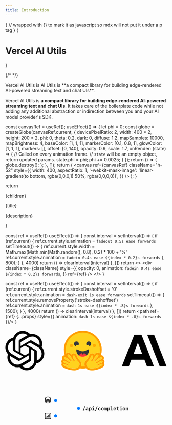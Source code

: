 ```yaml
---
title: Introduction
---
```



{
// wrapped with {} to mark it as javascript so mdx will not put it under a p tag
}
{<h1 className="text-5xl tracking-tighter font-extrabold nx-tracking-tight nx-text-slate-900 dark:nx-text-slate-100 md:text-5xl mt-2 main-title">Vercel AI Utils</h1>}

{/* <Bleed><Features/></Bleed> */}

<div className="text-slate-600 text-xl mt-4 mb-8">
  Vercel AI Utils is AI Utils is **a compact library for building edge-rendered
  AI-powered streaming text and chat UIs**.
</div>

Vercel AI Utils is **a compact library for building edge-rendered AI-powered streaming text and chat UIs**. It takes care of the boilerplate code while not adding any additional abstraction or indirection between you and your AI model provider's SDK.

  const canvasRef = useRef();
  useEffect(() => {
    let phi = 0;
    const globe = createGlobe(canvasRef.current, {
      devicePixelRatio: 2,
      width: 400 * 2,
      height: 200 * 2,
      phi: 0,
      theta: 0.2,
      dark: 0,
      diffuse: 1.2,
      mapSamples: 10000,
      mapBrightness: 4,
      baseColor: [1, 1, 1],
      markerColor: [0.1, 0.8, 1],
      glowColor: [1, 1, 1],
      markers: [],
      offset: [0, 140],
      opacity: 0.9,
      scale: 1.7,
      onRender: (state) => {
        // Called on every animation frame.
        // `state` will be an empty object, return updated params.
        state.phi = phi;
        phi += 0.0025;
      }
    });
    return () => {
      globe.destroy();
    };
  }, []);
  return (
    <canvas
      ref={canvasRef}
      className="h-52"
      style={{
        width: 400,
        aspectRatio: 1,
        '-webkit-mask-image': 'linear-gradient(to bottom, rgba(0,0,0,1) 50%, rgba(0,0,0,0))',
      }}
    />
  );
}


  return <div className="rounded-lg border border-slate-200 hover:border-slate-300 transition-colors">
    <div className="flex items-center justify-center overflow-hidden">{children}</div>
    <p className="mt-2 text-lg px-6 font-semibold tracking-tight">{title}</p>
    <p className="mt-1 px-6 mb-6 text-slate-500">{description}</p>
  </div>
}

  const ref = useRef()
  useEffect(() => {
    const interval = setInterval(() => {
      if (ref.current) {
        ref.current.style.animation = `fadeout 0.5s ease forwards`
        setTimeout(() => {
          ref.current.style.width = Math.max(Math.min(Math.random(), 0.8), 0.2) * 100 + '%'
          ref.current.style.animation = `fadein 0.4s ease ${index * 0.2}s forwards`
        }, 800);
      }
    }, 4000)
    return () => clearInterval(interval)
  }, [])
  return <>
    <div className={className} style={{
      opacity: 0,
      animation: `fadein 0.4s ease ${index * 0.2}s forwards`,
    }} ref={ref} />
  </>
}

  const ref = useRef()
  useEffect(() => {
    const interval = setInterval(() => {
      if (ref.current) {
        ref.current.style.strokeDashoffset = '0'
        ref.current.style.animation = `dash-exit 1s ease forwards`
        setTimeout(() => {
          ref.current.style.removeProperty('stroke-dashoffset')
          ref.current.style.animation = `dash 1s ease ${index * .8}s forwards`
        }, 1500);
      }
    }, 4000)
    return () => clearInterval(interval)
  }, [])
  return <path ref={ref} {...props} style={{
    animation: `dash 1s ease ${index * .8}s forwards`
  }}/>
}

<div className="grid lg:grid-cols-2 grid-cols-1 gap-4 mt-8">
  <Card title="Edge-ready" description="Compatible with Vercel’s Edge Network, enabling AI-powered apps that are fast and scalable.">
    <Globe/>
  </Card>
  <Card title="Built-in Adapters" description="First-class support for native OpenAI, Anthropic, and HuggingFace Inference JavaScript SDKs.">
    <div className="h-52 px-4 flex items-center">
      <svg
        xmlns="http://www.w3.org/2000/svg"
        xmlnsXlink="http://www.w3.org/1999/xlink"
        fill="none"
        height={80}
        className="invert-on-dark max-w-full"
        viewBox="0 0 2430 647"
      >
        <defs>
          <path
            id="reuse-0"
            stroke="#7B7B7B"
            strokeWidth="2"
            d="M0-1h591.9"
          ></path>
        </defs>
        <path
          fill="#000"
          d="M547.5 270a148 148 0 00-12.8-121.5 149.7 149.7 0 00-161-71.7 150.1 150.1 0 00-254.4 53.7 148.1 148.1 0 00-99 71.8 149.6 149.6 0 0018.4 175.6 148 148 0 0012.6 121.6 149.8 149.8 0 00161.3 71.7A148.1 148.1 0 00324.2 621 150 150 0 00467 516.9a148.3 148.3 0 0099-71.8 149.9 149.9 0 00-18.6-175zM324.2 582.2c-26 0-51.2-9-71.2-25.7l3.5-2L374.8 486a19.7 19.7 0 009.7-16.9V302.5l50 29a1.8 1.8 0 011 1.2V471a111.5 111.5 0 01-111.4 111zM85 480.1c-13.1-22.6-17.8-49-13.3-74.7l3.5 2.1 118.4 68.3a19 19 0 0019.4 0l144.6-83.4v57.8a2 2 0 01-.8 1.5l-119.8 69A111.4 111.4 0 0185 480zM53.9 222.3a111 111 0 0158.6-48.8V314a19 19 0 009.6 16.7l143.9 83-50 29a1.9 1.9 0 01-1.8 0l-119.5-69a111.5 111.5 0 01-40.8-152v.6zm410.8 95.4L320.3 234l50-28.8a1.9 1.9 0 011.7 0l119.5 69A111.3 111.3 0 01474.8 475V334.4a19.5 19.5 0 00-10-16.6zm49.8-74.8l-3.5-2-118.2-69a19.2 19.2 0 00-19.4 0l-144.5 83.4v-57.7a1.6 1.6 0 01.7-1.5l119.5-69a111.4 111.4 0 01165.4 115.4v.4zm-313 102.4l-50-28.8a2 2 0 01-.9-1.5V177.3A111.3 111.3 0 01333.2 92l-3.5 2-118.3 68a19.7 19.7 0 00-9.7 16.9l-.1 166.4zm27.2-58.6l64.5-37.1 64.5 37.1V361l-64.3 37.2-64.5-37.2-.2-74.2z"
        ></path>
        <use
          strokeWidth="2"
          transform="matrix(-.3 1 -1 -.2 789 51)"
          xlinkHref="#reuse-0"
        ></use>
        <path
          fill="#fff"
          d="M1516.2 475.7a58.6 58.6 0 00-8.8-19.3 64.3 64.3 0 00-15.6-62.6c-6.2-7-14-12.4-22.6-15.9a306.5 306.5 0 00-140.4-333.2 307.8 307.8 0 00-459.4 334c-8 3.4-15.2 8.6-21 15.1a64.3 64.3 0 00-15.6 62.6c-3.8 6-6.7 12.4-8.4 19.3a63.8 63.8 0 002.3 41.6 60.9 60.9 0 003.4 47.4 74.1 74.1 0 0022 27c13 9.6 27 17.5 42 23.4a583 583 0 0055.4 19.6c29.1 7.4 56.5 12.2 84.6 12.2 40 .3 74.1-8.8 98.8-32.8 24.7 3 49.7 3 74.4 0 24.7 23.6 59.2 33.4 99.1 32.8 28.1 0 55.5-4.8 84.6-12.2 10.8-3 35.5-11.2 55.5-19.6 16.9-7.1 30.8-15 42-23.7 9.3-7 16.9-16 22.3-26.4a60.8 60.8 0 003.3-47.7c4.8-12.2 6.1-26 2-41.6zm-28.5 40.6c5.8 10.5 6.1 22.7 1 33.8-7.7 17.3-26.3 30.8-62.9 45.3-22.6 8.8-43.3 14.6-43.6 15-26.3 7.1-53.3 11-80.5 11.4-39 0-68-10.5-86.3-31.8a289.2 289.2 0 01-94 .4c-18.3 21-47.4 31.4-85.6 31.4-23.7 0-50.7-3.7-80.8-11.5 0 0-21-6-43.7-14.9-36.5-14.5-55.1-28-62.6-45a38.6 38.6 0 012.7-37.2 43.3 43.3 0 01-6-34.8 38.6 38.6 0 0113.5-21 33.9 33.9 0 01-6.1-16.2 42.6 42.6 0 0111.8-35.2 38 38 0 0129.1-12.5 285.5 285.5 0 11546 0h4c11.6 0 21.7 4.4 29.2 12.5a42.7 42.7 0 015.7 51.4 44.4 44.4 0 0113.6 21 43.4 43.4 0 01-6.1 34.8l1.7 3z"
        ></path>
        <path
          fill="#FF9D00"
          d="M1486 513.2a43.3 43.3 0 005.8-34.8 41.5 41.5 0 00-13.2-21 42.6 42.6 0 00-5.4-51.7 38.8 38.8 0 00-33.2-11.9 285.4 285.4 0 00-401.5-338.5 285.5 285.5 0 00-144.4 338.5c-11.5 0-22 4-29.1 12.2a42.6 42.6 0 00-6.1 51.4 39.2 39.2 0 00-13.2 21 43.3 43.3 0 006 34.8 39.2 39.2 0 00-2.6 37.3c7.4 16.9 26 30.4 62.6 45 22.6 8.7 43.6 14.5 44 14.8 26.2 7.2 53.2 11 80.5 11.5 38.5 0 67.3-10.1 85.5-31.4 31.2 5 63 4.9 94-.4 18.3 21.3 47.4 31.8 86.3 31.8 42.7-.6 85-9.5 124.2-26.4 36.5-14.5 55.1-28 62.9-45a38.5 38.5 0 00-2.7-37.2h-.3zM1108 558l-5.1 8.1a52.9 52.9 0 01-18.3 16.3 104.5 104.5 0 01-49 10.1c-28.5 0-57.2-6.8-73.4-10.8-.7 0-99.2-28.1-86.6-51.8 2-3.7 5.4-5.4 9.8-5.4 17.6 0 49.4 26 63.2 26 3 0 5.1-1.3 6.1-4.3 5.8-21-89-29.8-81.2-60.3 1.7-5.4 5.4-7.4 10.9-7.4 23.3 0 75 40.6 86.2 40.6.7 0 1.4 0 1.7-.7 5-8.8 2.4-14.9-32.8-36.2l-3.4-2c-37.9-23.7-65-37.2-49.7-54.1 1.7-2 4.4-2.7 7.4-2.7 3.4 0 7.8 1 12.5 3.3 24.2 12.4 46.5 28.1 66.3 46.7 0 0 15 15.6 23.7 15.6 2.4 0 4-.7 5.4-2.7 6.5-10.8-59.5-61-63.2-81.2-2.4-14.2 1.7-21.3 9.8-21.3 3.4 0 8.1 1.7 13.5 5 15.6 10.2 46 62 57.2 82.6a17.4 17.4 0 0015.6 9.5c11.5 0 20.3-11.2 1-25.7-28.8-21.7-18.6-56.9-4.8-59.2h1.7c12.5 0 18 21.6 18 21.6s16.2 40.6 44 68.7c25.3 25 29 46 14.1 71.7h-.6zm90.3 4.7h-1.7l-2.4.4-3.7.6h-5.8l-1.6.4h-2.4l-1.7.3h-28.4l-3.7-.7h-5.1l-3.4-.6c15.6-34.5 7.8-66.7-23.7-98.1-20.3-20.3-33.8-50.8-36.8-57.2-5.8-19.6-21-41.3-46-41.3a40.6 40.6 0 00-33.9 18 96.7 96.7 0 00-21.3-20.3 50.9 50.9 0 00-29-9.9c-12 0-22.7 5.1-30.2 14l-.7-1.4c-1.3-6.5-2.7-12.6-3.4-18.6l-.3-1.4-.7-4.4v-1.7l-.3-2V337l-1-7.4v-4.1l-.7-3.7v-13.6a256.4 256.4 0 01512.5 0v14.6c-.7 3.4-.7 7-1 10.8v1.7l-.3 1.4-.4 2.7v1.3l-.3 1.7-.4 1.7v2l-.6 1.7v1.7l-.4 1.7-.3 1.7c-.5 3-1 5.9-1.7 8.8l-.4 1.7-.3 1.7a40.4 40.4 0 00-27.4-10.9c-9.5 0-19.6 3.4-29.4 9.5a98.6 98.6 0 00-21 20.7 42 42 0 00-33.8-18c-25.4 0-40.6 21.7-46 41.3-3 6.8-17 37.2-37.2 57.5-31.2 31.1-39 63.3-23.7 97.4zm264.9-69c-.8 2.3-2 4.3-3.4 6.1l-.7.4-.7 1a69.8 69.8 0 01-19.6 12.1l-2.7 1-.7.4-3.7 1.7-2 .7-13.6 5.4-1.7.7-1.6.6-3.8 1.4-2 1-1.7.7h-.7l-1.7 1c-13.1 5.4-22.3 11.2-20.3 18.3.3 1 .8 1.9 1.4 2.7 2.4 2.3 6.8 2 11.8 0l2-.7h.7l3.8-2 1-.4 21-11.1 8.8-4.8a45.2 45.2 0 0118.6-5.4c2.7 0 4.7.3 6.7 1.7 1.4 1 2.6 2.2 3.4 3.7 2.4 5 0 10.2-4.7 14.9a86.6 86.6 0 01-21 13.9l-2 1c-25 12.5-58.9 22-58.9 22a382 382 0 01-35.8 7.8h-2.4c-3.4.6-6.8 1.2-10.2 1.6l-18.2 1.4h-9.2l-10.1-.3c-4.1-.4-8.2-1-12.2-1.7h-1l-3.7-1-2-.4h-.4l-1-.3-1.4-.4-1-.3-1-.3-1.3-.4-.7-.3-.7-.4-2-.6h-.7l-.3-.4-3-1.3h-.4l-1-.7-1.4-.7h-.7l-3.4-2-.3-.3-1-.7-.7-.7-.7-.3-.6-.4-1.4-1.3-1-.4-.7-1c-.3 0-.7 0-1-.7l-1.4-1.3-1-.7-.6-1-.7-.7-1-1a31.4 31.4 0 01-3.4-4.4l-.4-.7-2.7-4-.6-1.4-1-1.3v-.4l-.7-.6v-.4l-1-1.3v-.7l-.4-.7-.3-.7-2.4-4.4v-.6l-.7-1v-.7c-1.1-2.9-2-5.8-2.7-8.8v-.7l-.7-2.7v-4.7c-.3-14.6 6.8-28.5 22.7-44 27.8-28.1 44-68.7 44-68.7l1.3-4 2-5.1v-.4l2.1-3.3.7-.7c.7-1.2 1.5-2.3 2.4-3.4h.3a11.4 11.4 0 017-4.4h3.8c2.4 0 4.7 1.7 6.8 4 1.3 1.5 2.5 3 3.4 4.8l.3 1 1 2.4c1.6 4.3 2.3 9 2 13.5-.2 4.4-1 8.8-2.7 12.9l-.3 1.3c-.8 1.8-1.7 3.5-2.7 5l-1.7 2.8-.3.3a46 46 0 01-10.9 10.9l-5.7 5c-5 5.4-6.1 10.2-5 13.6a8.8 8.8 0 002 3.3v.4l.6.7h.3l1.8 1h.3l1.7 1h1.3v.3h1.7l.4.4h4.7c1.3-.3 2.5-.8 3.7-1.4h.7l1-.3c1.4-.7 2.6-1.7 3.7-2.7l.7-.7.7-.7 2.7-3.7 20.6-35.9 1-1.3 1-1.7 1.7-2.4.4-.7 5-8 1-1.4 6.5-8.8 1-1.7 6.8-8.8 1-1.4.7-.3.7-1 .6-.7.7-1 .7-.3 1.3-1.7.7-.7c1.7-1.7 3.4-3.4 5.8-4.7l.3-.4c.7 0 1-.7 1.4-1 8-4.4 14.8-4.7 18.5-1 2.4 2.4 3.4 6 3.4 11.5v4.4c0 .7-.1 1.3-.3 2v.7l-.7 1.3c0 .7-.3 1.7-1 2.4-1 2.5-2.4 5-4 7.1l-3.4 4.4v.7l-6.1 6.8-.7 1-2.7 2.7-.7.7-1.3 1.6-1.4 1.4-1.3 1.4-1.4 1.6-1.3 1.4-3 3c-13.6 14-28.2 28.1-33 37l-1 1.6c-.6 1.7-1 3-.6 4v1c.5.7 1 1.3 1.7 1.8 1 .6 2.4 1 3.4 1h2.7v-.4h.7c1.1-.3 2.3-.7 3.3-1.3l3.4-2 .4-.4h.6l.4-.7 1-.6 1.7-1 1-1 3.4-2.8.7-.6.3-.4 2.4-2v-.3c.6 0 .6-.4 1-.7v-.4h.3l.7-.6.3-.4 1-1 1-.7.4-.3v-.3l.7-.4.6-.7.4-.3 5.4-4.7 1-.7 1.4-1 1.3-1.4c1.7-1.3 3.8-3.4 6.1-4.7l1.4-1c5.9-4.6 11.8-9.2 17.9-13.6l1-1 2.7-1.7 1-.6 4.8-3.4 1-.4.7-.6 2.3-1.4 1-.3 1.7-1 1.4-1h.3l1.4-1 1.7-.8.6-.3.7-.3.7-.4c2.2-1.1 4.5-2.1 6.8-3l1.3-.3 1.4-.4.6-.3 1.4-.4c1.8-.4 3.6-.6 5.4-.6h2.7l.7.3c1.3.4 2.4 1.1 3.4 2l.3.4c1.4 1.3 2.7 3 3.4 4.7v.3l1 2a15 15 0 01-.7 6.8l-1 2.4-3.7 4.7-.3.4-1.4 1.7-.7.3-.6.7-.4.3a68 68 0 01-10.5 8.1c-4.4 3-8.9 5.9-13.5 8.5l-21.6 13.2-2 1.3-6.5 3.8-1 .6-1.7 1.4-3.7 2.4-1 .6c-.7 0-1 .7-1.7 1l-1.7 1-1 .7-.7.7-1 .4-3.8 3h-.6a84.8 84.8 0 00-4.8 4.4l-.7.3-.6.7-.4.4v.3l-1.6 1.3v.4l-1.4 1.7c-.7.7-1 1-1 1.7l-.4.6v.4h-.3v.3l-.7 1.7v2.7l.4.7v.7l.3.3v.3l.3.7.7 1v.4l.4.3.3.4.7.3c2 .7 6-1 11.5-4l1-.4 1.7-1 .6-.4c.7 0 1-.6 1.8-1l1-.6 24.3-14.3 2.4-1.3 1.7-1c4.2-2.5 8.5-4.8 12.8-7.1l1.7-1c3.2-1.6 6.3-3 9.5-4.4h1v-.4c6.1-2.3 11.5-3.7 16-3.7h3.6l2.4 1a8.9 8.9 0 014.4 5.4v1c.8 2.6.8 5.3 0 7.8h-.3z"
        ></path>
        <path
          fill="#FFD21E"
          fillRule="evenodd"
          d="M1423.1 310v-1.8a256.4 256.4 0 00-512.8 0v7.8l.3 1.7v6.1l.4 1.7v3l.3 1 .7 7.5v1.7l.3 2 .4 1.4v.3l.6 4.4v1.4l3.8 18.2v.7l.3 1.4.3-.4a38.8 38.8 0 0130.2-13.5c9.4 0 19.2 3 29 9.1a92 92 0 0121.4 20.7 42 42 0 0133.8-18c25 0 40.6 21.7 46 41.3 9 21.2 21.6 40.6 37.2 57.5 31.1 31.1 39 63.3 23.7 98.1h5l1.4.3h1.4l3.7.4h5.7l1.7.3h25l1.8-.3h3.7l1-.4h1.3l6.5-1h1.3c-15.2-34.5-7.4-66.3 23.7-97.4 20.3-20.3 34.2-50.7 37.2-57.5 5.4-19.6 20.6-41.3 46-41.3a40.6 40.6 0 0133.8 18 98.6 98.6 0 0121-20.7c10.2-6 19.6-9.4 29.5-9.4 10.1 0 20.3 3.7 27 10.8l.7-1.7v-1.7l.7-1.7.6-3.4.7-3.4V351l.4-1.7.3-1.7.3-1.7.4-3.4.3-2V339l.7-2.7v-4l1-8.2v-9.8l.3-.3v-4.4.3zm-320 256c20.3-29.8 19-52-8.8-79.8-28-28.1-44-68.7-44-68.7s-6-23.7-20.2-21.6c-13.6 2.3-23.7 37.5 5.4 59.2 28.7 21.6-5.8 36.5-17 16.2-11.1-20.3-41.6-72.7-57.5-82.5-15.5-10.2-26.7-4.4-23 16.2 2 10.1 19 27.4 35.2 44 16.3 16.2 31.1 31.8 28.1 37.2-6.8 10.8-29-12.9-29-12.9s-70.8-64.2-86-47.3c-14.2 15.2 7.8 28.4 41.3 48.7l8.8 5.4c38.5 23.3 41.6 29.4 36.1 38.2-2 3.4-14.8-4.4-30.7-13.9-27.1-16.2-62.6-37.8-67.7-18.6-4.4 16.6 21.7 26.8 45.7 35.9 19.6 7.8 37.9 14.9 35.2 24.4-2.7 10.1-17.6 1.6-33.9-7.5-18.6-10.1-38.9-21.3-45.3-8.8-12.5 23.7 86 51.8 86.6 51.8 31.8 8.4 112.6 25.7 140.7-15.6zm131 0c-20.4-29.8-19-52 9-79.8 27.8-28.1 44-68.7 44-68.7s6.1-23.7 20-21.6c13.5 2.3 23.7 37.5-5 59.2-29.2 21.6 5.7 36.5 16.9 16.2 11.1-20.3 41.2-72.7 57.1-82.5 15.6-10.2 27-4.4 23 16.2-1.7 10.1-19 27.4-34.8 44-16.3 16.2-31.5 31.8-28.1 37.2 6.4 10.8 28.8-12.9 28.8-12.9s70.7-64.2 85.9-47.3c14.2 15.2-7.5 28.4-41.3 48.7l-8.8 5.4c-38.5 23.3-41.6 29.4-36.2 38.2 2 3.4 15.2-4.4 30.8-14.2 27-16.2 63-37.2 67.7-18.3 4.7 16.6-21.7 26.8-45.4 35.9-20 7.8-37.9 14.9-35.5 24.4 3 9.8 18 1.6 34.2-7.5 18.6-10.1 38.5-21.3 45.3-8.8 12.2 23.7-86 51.4-87 51.8-31.7 8.4-112.6 25.7-140.7-15.6z"
          clipRule="evenodd"
        ></path>
        <path
          fill="#32343D"
          fillRule="evenodd"
          d="M1250 238.6c4 1.3 7 5.7 10 9.8 3.5 5.4 7.2 10.5 12.6 7.7a36.9 36.9 0 10-49.7-15.2c2.3 4.8 8.1 2.4 14.2 0 4.4-1.7 9.5-3.7 12.8-2.3zm-173.6 0c-4 1.3-6.8 5.7-10.2 9.8-3.3 5.4-7 10.5-12.5 7.7a36.9 36.9 0 1149.8-15.2c-2.4 4.8-8.2 2.4-14 0-4.6-1.7-9.4-3.7-13.4-2.3h.3zm146.8 158a106.2 106.2 0 0037.6-78.9c0-17.2-11.5-11.8-30.1-2.7l-1 .7c-17 8.4-40 19.6-64.7 19.6-25 0-47.7-11.2-64.6-19.6-19.3-9.8-31.4-15.6-31.4 2 0 22.3 10.8 59.6 40.5 81.2a64.4 64.4 0 0139-33.8c3-.7 6 4.4 9 9.4 3.1 5.1 6.2 10.2 9.2 10.2 3.4 0 6.8-5 10.2-10.2 3-5 6.4-10.1 9.4-9a64.3 64.3 0 0137 30.7v.3z"
          clipRule="evenodd"
        ></path>
        <path
          fill="#FF323D"
          d="M1223.2 396.5a91.3 91.3 0 01-58.2 19 92.8 92.8 0 01-55.8-17 64.3 64.3 0 0139.3-33c5.7-1.8 11.8 19.5 18.2 19.5 6.8 0 13.5-21 19.6-19.2a64.3 64.3 0 0137 30.7z"
        ></path>
        <path
          fill="#FFAD03"
          fillRule="evenodd"
          d="M1010.4 269a24 24 0 11-26.7-39.7 24 24 0 0126.7 39.7zm343 0a23.8 23.8 0 11-18-43.2 24 24 0 0118.4 43.2h-.3z"
          clipRule="evenodd"
        ></path>
        <use
          strokeWidth="2"
          transform="matrix(-.3 1 -1 -.2 1721.6 51)"
          xlinkHref="#reuse-0"
        ></use>
        <path
          fill="#000"
          d="M2241.3 86H2138l188.3 476h103.3L2241.3 86zm-298.4 0l-188.3 476h105.3l38.5-100h197l38.5 100h105.3L2051 86h-108zm-10.5 287.6l64.5-167.2 64.4 167.2h-128.9z"
        ></path>
      </svg>
    </div>
  </Card>
  <Card title="Streaming First" description="SWR-powered React hooks for fetching and rendering streaming text responses.">
    <div className="h-52 w-full px-4 flex items-center justify-center dot-background">
      <div className="w-64 max-w-full h-40 border rounded-md shadow bg-white">
        <div className="flex bg-slate-400/5 p-1 border-b gap-1">
          <div className="border rounded-full w-2 h-2"/>
          <div className="border rounded-full w-2 h-2"/>
          <div className="border rounded-full w-2 h-2"/>
        </div>
        <div className="p-4 animate-pulse">
          <Skeleton index={0} className="h-2 w-2/3 bg-gray-300/80 rounded"></Skeleton>
          <Skeleton index={1} className="h-2 w-1/2 mt-2 bg-gray-300/80 rounded"></Skeleton>
          <Skeleton index={2} className="h-2 w-1/2 mt-2 bg-gray-300/80 rounded"></Skeleton>
          <Skeleton index={3} className="h-2 w-3/4 mt-2 bg-gray-300/80 rounded"></Skeleton>
          <Skeleton index={4} className="h-2 w-2/3 mt-2 bg-gray-300/80 rounded"></Skeleton>
          <Skeleton index={5} className="h-2 w-1/4 mt-2 bg-gray-300/80 rounded"></Skeleton>
          <Skeleton index={6} className="h-2 w-1/2 mt-2 bg-gray-300/80 rounded"></Skeleton>
        </div>
      </div>
    </div>
  </Card>
  <Card title="Stream Callbacks" description="Callbacks for saving completed streaming responses to a database in the same request.">
    <div className="h-52 w-full flex items-center justify-center">
      <svg
        xmlns="http://www.w3.org/2000/svg"
        className="w-full h-full"
        fill="none"
        viewBox="0 0 337 188"
        style={{
          '-webkit-mask-image': 'linear-gradient(to right, rgba(0,0,0,0), rgba(0,0,0,1) 20%, rgba(0,0,0,1) 80%, rgba(0,0,0,0))',
        }}
      >
        <mask
          id="mask0_113_97"
          style={{ maskType: "alpha" }}
          width="337"
          height="188"
          x="0"
          y="0"
          maskUnits="userSpaceOnUse"
        >
          <path fill="#000" d="M0 0H337V188H0z"></path>
        </mask>
        <defs>
          <linearGradient id="pulse-gradient" x1="2" x2="0" y1="0" y2="1">
            <stop offset="0%" stop-color="#fff" />
            <stop offset="100%" stop-color="#007aff" />
          </linearGradient>
        </defs>
        <g stroke="#000" mask="url(#mask0_113_97)">
          <Path index={1} d="M153 75L153 141 M0 0" strokeWidth="1.5" stroke="url(#pulse-gradient)" className="path-enter"  pathLength="100"/>
          <Path index={0} d="M169 -2.5L169 41.5C169 42.6046 168.105 43.5 167 43.5L155 43.5C153.895 43.5 153 44.3954 153 45.5L153 76" strokeWidth="1.5" stroke="url(#pulse-gradient)" className="path-enter" pathLength="100"/>
          <Path index={1} d="M105 59.5H119C120.105 59.5 121 60.3954 121 61.5V73.5C121 74.6046 121.895 75.5 123 75.5H153" strokeWidth="1.5" stroke="url(#pulse-gradient)" className="path-enter path-reverse" pathLength="100"/>
          <Path index={1} d="M105 91.5H119C120.105 91.5 121 90.6046 121 89.5V77.5C121 76.3954 121.895 75.5 123 75.5H153" strokeWidth="1.5" stroke="url(#pulse-gradient)" className="path-enter path-reverse" pathLength="100"/>
          <g strokeDasharray="1 1" opacity="0.08">
            <path d="M-19 11.5h392M-19 27.5h392M-19 43.5h392M-19 59.5h392M-19 75.5h392M-19 91.5h392M-19 107.5h392M-19 123.5h392M-19 139.5h392M-19 155.5h392M-19 171.5h392M-19 187.5h392M9-20v256M25-20v256M41-20v256M57-20v256M73-20v256M89-20v256M105-20v256M121-20v256M137-20v256M153-20v256M169-20v256M185-20v256M201-20v256M217-20v256M233-20v256M249-20v256M265-20v256M281-20v256M297-20v256M313-20v256M329-20v256"></path>
          </g>
        </g>
        <circle cx="89" cy="92" r="10" fill="#fff"></circle>
        <path
          stroke="#000"
          strokeLinecap="round"
          strokeLinejoin="round"
          strokeWidth="1.2"
          d="M85.727 93.136v1.637M87.91 91.5v3.273m2.182-4.91v4.91m2.182-6.546v6.546M84.636 97.5h8.728A1.636 1.636 0 0095 95.864v-8.728a1.636 1.636 0 00-1.636-1.636h-8.728A1.636 1.636 0 0083 87.136v8.728a1.636 1.636 0 001.636 1.636z"
        ></path>
        <circle cx="105" cy="91.5" r="3" fill="#007aff" className="animate-ping origin-center"/>
        <circle cx="105" cy="91.5" r="3" fill="#007aff"></circle>
        <circle cx="89" cy="59" r="10" fill="#fff"></circle>
        <path
          stroke="#000"
          strokeLinecap="round"
          strokeLinejoin="round"
          strokeWidth="1.2"
          d="M94.063 54.75c0 1.519-2.365 2.75-5.282 2.75-2.916 0-5.281-1.231-5.281-2.75m10.563 0c0-1.519-2.365-2.75-5.282-2.75-2.916 0-5.281 1.231-5.281 2.75m10.563 0v7.5c0 1.519-2.365 2.75-5.282 2.75-2.916 0-5.281-1.231-5.281-2.75v-7.5m10.563 0v2.5M83.5 54.75v2.5m10.563 0v2.5c0 1.519-2.365 2.75-5.282 2.75-2.916 0-5.281-1.231-5.281-2.75v-2.5m10.563 0c0 1.519-2.365 2.75-5.282 2.75-2.916 0-5.281-1.231-5.281-2.75"
        ></path>
        <circle cx="105" cy="59.5" r="3" fill="#007aff" className="animate-ping origin-center"/>
        <circle cx="105" cy="59.5" r="3" fill="#007aff"></circle>
        <circle cx="153" cy="75.5" r="3" fill="#007aff" className="animate-ping origin-center"/>
        <circle cx="153" cy="75.5" r="3" fill="#007aff"></circle>
        <path
          fill="#1C1C1C"
          d="M161.858 81.018l3.619-9.878h1.265l-3.619 9.878h-1.265zm10.963-1.518c-.345 0-.613-.084-.803-.253-.184-.176-.294-.418-.33-.726h-.055a1.443 1.443 0 01-.605.825c-.301.19-.671.286-1.111.286-.572 0-1.027-.15-1.364-.451-.338-.3-.506-.719-.506-1.254 0-1.144.839-1.716 2.519-1.716h1.001v-.374c0-.36-.088-.63-.264-.814-.176-.183-.462-.275-.858-.275-.36 0-.649.07-.869.209a1.96 1.96 0 00-.561.539l-.803-.682c.176-.315.458-.58.847-.792.396-.22.905-.33 1.529-.33.748 0 1.331.176 1.749.528.425.345.638.862.638 1.551v2.673h.671V79.5h-.825zm-2.431-.836c.337 0 .616-.077.836-.231a.758.758 0 00.341-.649v-.759h-.968c-.77 0-1.155.242-1.155.726v.22c0 .227.084.4.253.517.168.117.399.176.693.176zm4.23-4.84h1.408v1.001h.077c.154-.345.363-.62.627-.825.272-.205.627-.308 1.067-.308.323 0 .616.062.88.187.272.117.503.3.693.55.191.242.338.55.44.924.103.374.154.81.154 1.309 0 .499-.051.935-.154 1.309a2.681 2.681 0 01-.44.935c-.19.242-.421.425-.693.55a2.143 2.143 0 01-.88.176c-.44 0-.795-.103-1.067-.308a2.112 2.112 0 01-.627-.825h-.077V81.7h-1.408v-7.876zm2.585 4.686c.411 0 .726-.125.946-.374.228-.25.341-.59.341-1.023v-.902c0-.433-.113-.774-.341-1.023-.22-.25-.535-.374-.946-.374-.322 0-.601.08-.836.242-.227.154-.341.392-.341.715v1.782c0 .323.114.565.341.726.235.154.514.231.836.231zm6.739-5.566c-.33 0-.565-.07-.704-.209a.709.709 0 01-.198-.506v-.264c0-.198.066-.367.198-.506.139-.14.374-.209.704-.209.33 0 .561.07.693.209a.69.69 0 01.209.506v.264a.69.69 0 01-.209.506c-.132.14-.363.209-.693.209zm-2.574 5.445h1.87v-3.454h-1.87v-1.111h3.278v4.565h1.738V79.5h-5.016v-1.111zm6.211 2.629l3.619-9.878h1.265l-3.619 9.878h-1.265zm9.093-1.386c-.433 0-.822-.07-1.166-.209a2.454 2.454 0 01-.88-.594 2.738 2.738 0 01-.55-.935 3.803 3.803 0 01-.187-1.232c0-.455.062-.865.187-1.232.132-.367.315-.678.55-.935.242-.257.531-.455.869-.594.344-.14.733-.209 1.166-.209.601 0 1.085.125 1.452.374.366.25.645.58.836.99l-1.089.594a1.425 1.425 0 00-.44-.583c-.184-.154-.437-.231-.759-.231-.418 0-.741.121-.968.363-.22.242-.33.572-.33.99v.946c0 .41.11.74.33.99.227.242.557.363.99.363.337 0 .605-.077.803-.231.205-.154.37-.36.495-.616l1.056.627a2.409 2.409 0 01-.869.99c-.382.25-.88.374-1.496.374zm6.21 0c-.432 0-.821-.07-1.166-.209a2.482 2.482 0 01-.869-.594 2.754 2.754 0 01-.55-.935 3.83 3.83 0 01-.187-1.232c0-.455.063-.865.187-1.232.132-.367.316-.678.55-.935.242-.257.532-.455.869-.594.345-.14.734-.209 1.166-.209.426 0 .811.07 1.155.209.345.14.635.337.869.594.242.257.426.568.55.935.132.367.198.777.198 1.232 0 .455-.066.865-.198 1.232a2.519 2.519 0 01-.55.935 2.344 2.344 0 01-.869.594c-.344.14-.729.209-1.155.209zm0-1.078c.404 0 .723-.121.957-.363.235-.25.352-.612.352-1.089v-.88c0-.477-.117-.836-.352-1.078-.234-.25-.553-.374-.957-.374-.403 0-.722.125-.957.374-.234.242-.352.601-.352 1.078v.88c0 .477.118.84.352 1.089.235.242.554.363.957.363zm3.538.946v-5.676h1.166v.781h.066a1.84 1.84 0 01.374-.638c.169-.183.403-.275.704-.275.286 0 .513.084.682.253.169.161.279.392.33.693h.055c.095-.257.235-.477.418-.66.191-.19.458-.286.803-.286.418 0 .719.15.902.451.183.3.275.744.275 1.331V79.5h-1.155v-3.861c0-.33-.048-.561-.143-.693-.088-.132-.224-.198-.407-.198a.603.603 0 00-.429.165c-.11.11-.165.279-.165.506V79.5h-1.166v-3.861c0-.33-.044-.561-.132-.693-.088-.132-.224-.198-.407-.198a.618.618 0 00-.44.165c-.11.11-.165.279-.165.506V79.5h-1.166zm6.783-5.676h1.408v1.001h.077c.154-.345.363-.62.627-.825.271-.205.627-.308 1.067-.308.322 0 .616.062.88.187.271.117.502.3.693.55.19.242.337.55.44.924a5 5 0 01.154 1.309 5 5 0 01-.154 1.309c-.103.374-.25.686-.44.935a1.869 1.869 0 01-.693.55 2.146 2.146 0 01-.88.176c-.44 0-.796-.103-1.067-.308a2.112 2.112 0 01-.627-.825h-.077V81.7h-1.408v-7.876zm2.585 4.686c.41 0 .726-.125.946-.374.227-.25.341-.59.341-1.023v-.902c0-.433-.114-.774-.341-1.023-.22-.25-.536-.374-.946-.374-.323 0-.602.08-.836.242-.228.154-.341.392-.341.715v1.782c0 .323.113.565.341.726.234.154.513.231.836.231zm3.878-.121h1.804v-5.918h-1.804V71.36h3.212v7.029h1.815V79.5h-5.027v-1.111zm9.071 1.243c-.455 0-.858-.07-1.21-.209a2.438 2.438 0 01-.891-.594 2.626 2.626 0 01-.539-.924 3.803 3.803 0 01-.187-1.232c0-.462.062-.876.187-1.243.132-.367.315-.678.55-.935.235-.257.517-.455.847-.594.337-.14.715-.209 1.133-.209.411 0 .781.07 1.111.209.33.132.609.323.836.572.235.25.414.55.539.902.125.352.187.74.187 1.166v.462h-3.982v.143c0 .41.128.744.385 1.001.257.25.616.374 1.078.374.352 0 .653-.07.902-.209.257-.147.469-.337.638-.572l.803.803c-.205.3-.506.557-.902.77-.389.213-.884.319-1.485.319zm-.099-4.906c-.396 0-.715.125-.957.374-.242.25-.363.58-.363.99v.077h2.574v-.099c0-.41-.114-.737-.341-.979-.22-.242-.524-.363-.913-.363zm6.783 4.774c-.543 0-.943-.143-1.199-.429-.257-.286-.385-.656-.385-1.111v-3.025h-1.65v-1.111h1.122c.227 0 .388-.044.484-.132.095-.095.143-.26.143-.495v-1.375h1.309v2.002h2.31v1.111h-2.31v3.454h2.31V79.5h-2.134zm6.397-6.556c-.33 0-.564-.07-.704-.209a.709.709 0 01-.198-.506v-.264c0-.198.066-.367.198-.506.14-.14.374-.209.704-.209.33 0 .561.07.693.209.14.14.209.308.209.506v.264a.687.687 0 01-.209.506c-.132.14-.363.209-.693.209zm-2.574 5.445h1.87v-3.454h-1.87v-1.111h3.278v4.565h1.738V79.5h-5.016v-1.111zm8.653 1.243c-.433 0-.821-.07-1.166-.209a2.482 2.482 0 01-.869-.594 2.738 2.738 0 01-.55-.935 3.803 3.803 0 01-.187-1.232c0-.455.062-.865.187-1.232.132-.367.315-.678.55-.935.242-.257.532-.455.869-.594.345-.14.733-.209 1.166-.209.425 0 .81.07 1.155.209.345.14.634.337.869.594.242.257.425.568.55.935.132.367.198.777.198 1.232 0 .455-.066.865-.198 1.232a2.532 2.532 0 01-.55.935 2.352 2.352 0 01-.869.594 3.06 3.06 0 01-1.155.209zm0-1.078c.403 0 .722-.121.957-.363.235-.25.352-.612.352-1.089v-.88c0-.477-.117-.836-.352-1.078-.235-.25-.554-.374-.957-.374-.403 0-.722.125-.957.374-.235.242-.352.601-.352 1.078v.88c0 .477.117.84.352 1.089.235.242.554.363.957.363zm3.956.946v-5.676h1.408v1.001h.055c.125-.308.315-.572.572-.792.264-.227.627-.341 1.089-.341.557 0 1.008.187 1.353.561.352.367.528.895.528 1.584V79.5h-1.408v-3.465c0-.821-.356-1.232-1.067-1.232-.147 0-.286.018-.418.055a1.112 1.112 0 00-.363.176.904.904 0 00-.253.275.827.827 0 00-.088.396V79.5h-1.408z"
        ></path>
        <mask
          id="mask1_113_97"
          style={{ maskType: "alpha" }}
          width="337"
          height="188"
          x="0"
          y="0"
          maskUnits="userSpaceOnUse"
        >
          <path fill="url(#paint0_radial_113_97)" d="M0 0H337V188H0z"></path>
        </mask>
        <g mask="url(#mask1_113_97)">
          <circle cx="168.5" cy="629.5" r="491.5" fill="#F2F2F2"></circle>
          <circle
            cx="168.5"
            cy="629.5"
            r="491"
            stroke="#000"
            strokeOpacity="0.1"
          ></circle>
        </g>
        <defs>
          <radialGradient
            id="paint0_radial_113_97"
            cx="0"
            cy="0"
            r="1"
            gradientTransform="matrix(0 94 -168.5 0 168.5 94)"
            gradientUnits="userSpaceOnUse"
          >
            <stop offset="0.761"></stop>
            <stop offset="1" stopOpacity="0"></stop>
          </radialGradient>
        </defs>
      </svg>
    </div>
  </Card>
</div>

